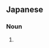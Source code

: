 {{also|暖爐|暖炉|煖爐}}
==Japanese==
{{ja-kanjitab}}

===Noun===
{{ja-noun|だんろ}}

# {{alternative form of|暖炉|lang=ja}}